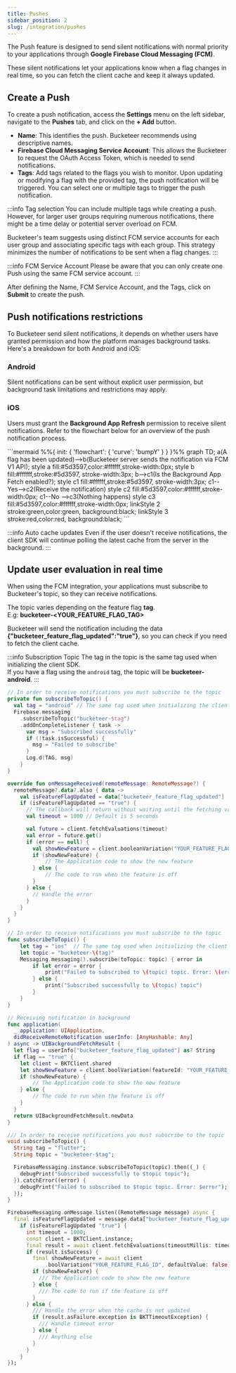 ```yaml
---
title: Pushes
sidebar_position: 2
slug: /integration/pushes
---
```



The Push feature is designed to send silent notifications with normal priority to your applications through **Google Firebase Cloud Messaging (FCM)**.

These silent notifications let your applications know when a flag changes in real time, so you can fetch the client cache and keep it always updated.

## Create a Push

To create a push notification, access the **Settings** menu on the left sidebar, navigate to the **Pushes** tab, and click on the **+ Add** button.

- **Name**: This identifies the push. Bucketeer recommends using descriptive names.
- **Firebase Cloud Messaging Service Account**: This allows the Bucketeer to request the OAuth Access Token, which is needed to send notifications.
- **Tags**: Add tags related to the flags you wish to monitor. Upon updating or modifying a flag with the provided tag, the push notification will be triggered. You can select one or multiple tags to trigger the push notification.

:::info Tag selection
You can include multiple tags while creating a push. However, for larger user groups requiring numerous notifications, there might be a time delay or potential server overload on FCM.

Bucketeer's team suggests using distinct FCM service accounts for each user group and associating specific tags with each group. This strategy minimizes the number of notifications to be sent when a flag changes.
:::

:::info FCM Service Account
Please be aware that you can only create one Push using the same FCM service account.
:::

<CenteredImg
  imgURL="img/integration/pushes/create-push.png"
  alt="Create push"
  wSize="350px"
  borderWidth="1px"
/>

After defining the Name, FCM Service Account, and the Tags, click on **Submit** to create the push.

## Push notifications restrictions

To Bucketeer send silent notifications, it depends on whether users have granted permission and how the platform manages background tasks. Here's a breakdown for both Android and iOS:

### Android

Silent notifications can be sent without explicit user permission, but background task limitations and restrictions may apply.

### iOS

Users must grant the **Background App Refresh** permission to receive silent notifications. Refer to the flowchart below for an overview of the push notification process.

<div style={{ textAlign: 'center' }}>
```mermaid
%%{ init: { 'flowchart': { 'curve': 'bumpY' } } }%%
graph TD;
    a(A flag has been updated)-->b(Bucketeer server sends the
     notification via FCM V1 API);
    style a fill:#5d3597,color:#ffffff,stroke-width:0px;
    style b fill:#ffffff,stroke:#5d3597, stroke-width:3px;
    b-->c1(Is the Background App
     Fetch enabled?);
    style c1 fill:#ffffff,stroke:#5d3597, stroke-width:3px;
    c1--Yes-->c2(Receive the notification)
    style c2 fill:#5d3597,color:#ffffff,stroke-width:0px;
    c1--No -->c3(Nothing happens)
    style c3 fill:#5d3597,color:#ffffff,stroke-width:0px;
    linkStyle 2 stroke:green,color:green, background:black;
    linkStyle 3 stroke:red,color:red, background:black;
```
</div>

:::info Auto cache updates
Even if the user doesn't receive notifications, the client SDK will continue polling the latest cache from the server in the background.
:::

## Update user evaluation in real time

When using the FCM integration, your applications must subscribe to Bucketeer's topic, so they can receive notifications.

The topic varies depending on the feature flag **tag**.<br />
E.g: **bucketeer-\<YOUR_FEATURE_FLAG_TAG\>**

Bucketeer will send the notification including the data **\{"bucketeer_feature_flag_updated":"true"\}**, so you can check if you need to fetch the client cache.

:::info Subscription Topic
The tag in the topic is the same tag used when initializing the client SDK.<br />
If you have a flag using the `android` tag, the topic will be **bucketeer-android**.
:::

<Tabs groupId="integrate-buckteer-platform">
<TabItem value="kt" label="Kotlin">

```kotlin showLineNumbers
// In order to receive notifications you must subscribe to the topic
private fun subscribeToTopic() {
  val tag = "android" // The same tag used when initializing the client SDK
  Firebase.messaging
    .subscribeToTopic("bucketeer-$tag")
    .addOnCompleteListener { task ->
      var msg = "Subscribed successfully"
      if (!task.isSuccessful) {
        msg = "Failed to subscribe"
      }
      Log.d(TAG, msg)
    }
}

override fun onMessageReceived(remoteMessage: RemoteMessage?) {
  remoteMessage?.data?.also { data ->
    val isFeatureFlagUpdated = data["bucketeer_feature_flag_updated"]
    if (isFeatureFlagUpdated == "true") {
      // The callback will return without waiting until the fetching variation process finishes
      val timeout = 1000 // Default is 5 seconds

      val future = client.fetchEvaluations(timeout)
      val error = future.get()
      if (error == null) {
        val showNewFeature = client.booleanVariation("YOUR_FEATURE_FLAG_ID", false)
        if (showNewFeature) {
            // The Application code to show the new feature
        } else {
            // The code to run when the feature is off
        }
      } else {
        // Handle the error
      }
    }
  }
}
```

</TabItem>

<TabItem value="swift" label="Swift">

```swift showLineNumbers
// In order to receive notifications you must subscribe to the topic
func subscribeToTopic() {
    let tag = "ios"  // The same tag used when initializing the client SDK
    let topic = "bucketeer-\(tag)"
    Messaging.messaging().subscribe(toTopic: topic) { error in
        if let error = error {
            print("Failed to subscribed to \(topic) topic. Error: \(error)")
        } else {
            print("Subscribed successfully to \(topic) topic")
        }
    }
}

// Receiving notification in background
func application(
  _ application: UIApplication,
  didReceiveRemoteNotification userInfo: [AnyHashable: Any]
) async -> UIBackgroundFetchResult {
  let flag = userInfo["bucketeer_feature_flag_updated"] as? String
  if flag == "true" {
    let client = BKTClient.shared
    let showNewFeature = client.boolVariation(featureId: "YOUR_FEATURE_FLAG_ID", defaultValue: false)
    if (showNewFeature) {
        // The Application code to show the new feature
    } else {
        // The code to run when the feature is off
    }
  }
  return UIBackgroundFetchResult.newData
}
```

</TabItem>

<TabItem value="dart" label="Dart">

```dart showLineNumbers
/// In order to receive notifications you must subscribe to the topic
void subscribeToTopic() {
  String tag = "flutter";
  String topic = "bucketeer-$tag";

  FirebaseMessaging.instance.subscribeToTopic(topic).then((_) {
    debugPrint("Subscribed successfully to $topic topic");
  }).catchError((error) {
    debugPrint("Failed to subscribed to $topic topic. Error: $error");
  });
}

FirebaseMessaging.onMessage.listen((RemoteMessage message) async {
  final isFeatureFlagUpdated = message.data["bucketeer_feature_flag_updated"]
    if (isFeatureFlagUpdated "true") {
      int timeout = 1000;
      const client = BKTClient.instance;
      final result = await client.fetchEvaluations(timeoutMillis: timeout);
      if (result.isSuccess) {
        final showNewFeature = await client
            .boolVariation("YOUR_FEATURE_FLAG_ID", defaultValue: false);
        if (showNewFeature) {
          /// The Application code to show the new feature
        } else {
          /// The code to run if the feature is off
        }
      } else {
        /// Handle the error when the cache is not updated
        if (result.asFailure.exception is BKTTimeoutException) {
          /// Handle timeout error
        } else {
          /// Anything else
        }
      }
    }
});
```

</TabItem>

</Tabs>
